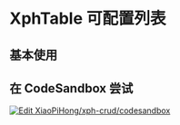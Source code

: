 
# XphTable 可配置列表

## 基本使用

<ExpandDemoWrapper rawStr={tableRaw}>
  <TableDemos.Base />
</ExpandDemoWrapper>

<TXphTablePropsApi />

## 在 CodeSandbox 尝试

[![Edit XiaoPiHong/xph-crud/codesandbox](https://codesandbox.io/static/img/play-codesandbox.svg)](https://codesandbox.io/p/github/XiaoPiHong/xph-crud/codesandbox?embed=1&file=%2Fexamples%2Froutes%2Findex.tsx)
